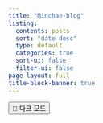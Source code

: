 ```yaml
---
title: "Minchae-blog"
listing:
  contents: posts
  sort: "date desc"
  type: default
  categories: true
  sort-ui: false
  filter-ui: false
page-layout: full
title-block-banner: true
---
```


<button id="dark-mode-toggle">🌙 다크 모드</button>
